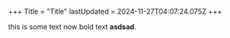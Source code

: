 +++
Title = "Title"
lastUpdated = 2024-11-27T04:07:24.075Z
+++

this is some text now bold text **asdsad**.
